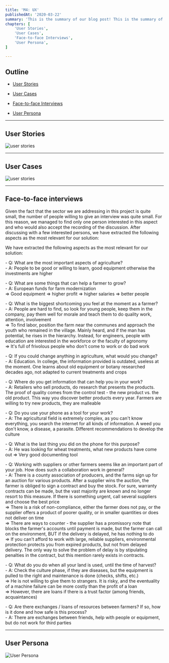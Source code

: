 ```yaml
---
title: 'M4: UX'
publishedAt: '2020-03-22'
summary: 'This is the summary of our blog post! This is the summary of our blog post! This is the summary of our blog post!'
chapters: [
    'User Stories',
    'User Cases',
    'Face-to-face Interviews',
    'User Persona',
]

---
```


## Outline

- [User Stories](#user-stories)

- [User Cases](#user-cases)

- [Face-to-face Interviews](#f2f-interviews)

- [User Persona](#user-persona)

---

## User Stories

![user stories](/images/image16.png)

---

## User Cases

![user stories](/images/image15.png)

---

## Face-to-face interviews

Given the fact that the sector we are addressing in this project is quite small, the number of people willing to give an interview was quite small. For this reason, we managed to find only one person interested in this aspect and who would also accept the recording of the discussion.
After discussing with a few interested persons, we have extracted the following aspects as the most relevant for our solution:

We have extracted the following aspects as the most relevant for our solution:

\- Q: What are the most important aspects of agriculture?<br/>
\- A: People to be good or willing to learn, good equipment otherwise the investments are higher

\- Q: What are some things that can help a farmer to grow? <br/>
\- A: European funds for farm modernization<br/>
=> Good equipment => higher profit => higher salaries => better people

\- Q: What is the biggest shortcoming you feel at the moment as a farmer? <br/>
\- A: People are hard to find, so look for young people, keep them in the company, pay them well for morale and teach them to do quality work, attention, involvement <br/>
=> To find labor, position the farm near the communes and approach the youth who remained in the village. Mainly heard, and if the man has potential, he rises in the hierarchy. Instead, for engineers, people with education are interested in the workforce or the faculty of agronomy <br/>
=> It's full of frivolous people who don't come to work or do bad work

\- Q: If you could change anything in agriculture, what would you change? <br/>
\- A: Education. In college, the information provided is outdated, useless at the moment. One learns about old equipment or botany researched decades ago, not adapted to current treatments and crops

\- Q: Where do you get information that can help you in your work? <br/>
\- A: Retailers who sell products, do research that presents the products. The proof of quality comes from the control test - the new product vs. the old product. This way you discover better products every year. Farmers are willing to try new products, they are malleable

\- Q: Do you use your phone as a tool for your work? <br/>
\- A: The agricultural field is extremely complex, as you can't know everything, you search the internet for all kinds of information. A weed you don't know, a disease, a parasite. Different recommendations to develop the culture

\- Q: What is the last thing you did on the phone for this purpose? <br/>
\- A: He was looking for wheat treatments, what new products have come out => Very good documenting tool

\- Q: Working with suppliers or other farmers seems like an important part of your job. How does such a collaboration work in general? <br/>
\- A: There is a county association of producers, and the farms sign up for an auction for various products. After a supplier wins the auction, the farmer is obliged to sign a contract and buy the stock. For sure, warranty contracts can be made, but the vast majority are known and no longer resort to this measure. If there is something urgent, call several suppliers and choose the best price <br/>
=> There is a risk of non-compliance, either the farmer does not pay, or the supplier offers a product of poorer quality, or in smaller quantities or does not deliver on time <br/>
=> There are ways to counter - the supplier has a promissory note that blocks the farmer's accounts until payment is made, but the farmer can call on the environment, BUT if the delivery is delayed, he has nothing to do <br/>
=> If you can't afford to work with large, reliable suppliers, environmental protection protects you from expired products, but not from delayed delivery. The only way to solve the problem of delay is by stipulating penalties in the contract, but this mention rarely exists in contracts.

\- Q: What do you do when all your land is used, until the time of harvest? <br/>
\- A: Check the culture phase, if they are diseases, but the equipment is pulled to the right and maintenance is done (checks, shifts, etc.) <br/>
=> He is not willing to give them to strangers. It is risky, and the eventuality of a machine failure can be more costly than the profit of a loan <br/>
=> However, there are loans if there is a trust factor (among friends, acquaintances)

\- Q: Are there exchanges / loans of resources between farmers? If so, how is it done and how safe is this process? <br/>
\- A: There are exchanges between friends, help with people or equipment, but do not work for third parties

---

## User Persona

![User Persona](/images/image17.png)




